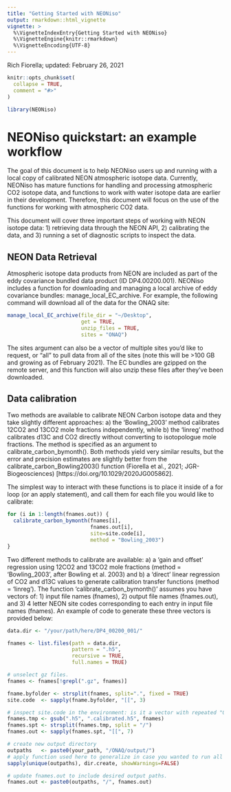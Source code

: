 ```yaml
---
title: "Getting Started with NEONiso"
output: rmarkdown::html_vignette
vignette: >
  %\VignetteIndexEntry{Getting Started with NEONiso}
  %\VignetteEngine{knitr::rmarkdown}
  %\VignetteEncoding{UTF-8}
---
```


Rich Fiorella; updated: February 26, 2021
```r
knitr::opts_chunk$set(
  collapse = TRUE,
  comment = "#>"
)
```

```r
library(NEONiso)
```

# NEONiso quickstart: an example workflow

The goal of this document is to help NEONiso users up and running with a local copy of calibrated NEON atmospheric isotope data. Currently, NEONiso has mature functions for handling and processing atmospheric CO2 isotope data, and functions to work with water isotope data are earlier in their development. Therefore, this document will focus on the use of the functions for working with atmospheric CO2 data.

This document will cover three important steps of working with NEON isotope data: 1) retrieving data through the NEON API, 2) calibrating the data, and 3) running a set of diagnostic scripts to inspect the data.

## NEON Data Retrieval

Atmospheric isotope data products from NEON are included as part of the eddy covariance bundled data product (ID DP4.00200.001). NEONiso includes a function for downloading and managing a local archive of eddy covariance bundles: manage_local_EC_archive. For example, the following command will download all of the data for the ONAQ site:

```r
manage_local_EC_archive(file_dir = "~/Desktop",
                        get = TRUE,
                        unzip_files = TRUE,
                        sites = "ONAQ")
```

The sites argument can also be a vector of multiple sites you'd like to request, or "all" to pull data from all of the sites (note this will be >100 GB and growing as of February 2021). The EC bundles are gzipped on the remote server, and this function will also unzip these files after they've been downloaded.

## Data calibration

Two methods are available to calibrate NEON Carbon isotope data and they take slightly different approaches: a) the 'Bowling_2003' method calibrates 12CO2 and 13CO2 mole fractions independently, while b) the 'linreg' method calibrates d13C and CO2 directly without converting to isotopologue mole fractions. The method is specified as an argument to calibrate_carbon_bymonth(). Both methods yield very similar results, but the error and precision estimates are slightly better from the calibrate_carbon_Bowling2003() function (Fiorella et al., 2021; JGR-Biogeosciences) [https://doi.org/10.1029/2020JG005862].

The simplest way to interact with these functions is to place it inside of a for loop (or an apply statement), and call them for each file you would like to calibrate:


``` r
for (i in 1:length(fnames.out)) {
  calibrate_carbon_bymonth(fnames[i],
                           fnames.out[i],
                           site=site.code[i],
                           method = "Bowling_2003")
}
```

Two different methods to calibrate are available: a) a 'gain and offset' regression using 12CO2 and 13CO2 mole fractions (method = 'Bowling_2003', after Bowling et al. 2003) and b) a 'direct' linear regression of CO2 and d13C values to generate calibration transfer functions (method = 'linreg'). The function 'calibrate_carbon_bymonth()' assumes you have vectors of: 1) input file names (fnames), 2) output file names (fnames.out), and 3) 4 letter NEON site codes corresponding to each entry in input file names (fnames). An example of code to generate these three vectors is provided below: 

```r
data.dir <- "/your/path/here/DP4_00200_001/"

fnames <- list.files(path = data.dir,
                     pattern = ".h5",
                     recursive = TRUE,
                     full.names = TRUE)

# unselect gz files.
fnames <- fnames[!grepl(".gz", fnames)]

fname.byfolder <- strsplit(fnames, split=".", fixed = TRUE)
site.code  <- sapply(fname.byfolder, "[[", 3)

# inspect site.code in the environment: is it a vector with repeated "ONAQ"?
fnames.tmp <- gsub(".h5", ".calibrated.h5", fnames)
fnames.spt <- strsplit(fnames.tmp, split = "/")
fnames.out <- sapply(fnames.spt, "[[", 7)

# create new output directory
outpaths   <- paste0(your_path, "/ONAQ/output/")
# apply function used here to generalize in case you wanted to run all sites
sapply(unique(outpaths), dir.create, showWarnings=FALSE)

# update fnames.out to include desired output paths.
fnames.out <- paste0(outpaths, "/", fnames.out)
```
